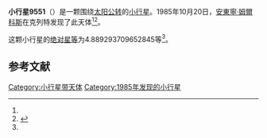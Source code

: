 {{Infobox planet
| bgcolour = #FFFFC0
| name = 9551 Kazi
| symbol = 
| image = 
| caption = 
| discovery = yes
| discovery_ref = 
| discoverer = [[安東寧·姆爾科斯|安東寧·姆爾科斯]]
| discovery_site = [[克列特|克列特]] 
| discovered = 1985年10月20日
| designations = yes
| mp_name = 
| named_after = 
| alt_names = 
| mp_category = [[越火小行星|越火小行星]]
| orbit_ref = <ref name="a">[http://ssd.jpl.nasa.gov/sbdb.cgi?sstr=9551 9551 Kazi] {{Wayback|url=http://ssd.jpl.nasa.gov/sbdb.cgi?sstr=9551 |date=20210824043250 }}，小行星數據庫瀏覽器（JPL Small-Body Database Browser）－[[美国国家航空航天局|美国国家航空航天局]]喷气推进实验室</ref>
| epoch = 2456400.5 (2013年4月18日更新)
| aphelion = {{convert|3.73971647015102|AU|km|3|abbr=on|lk=out}}
| perihelion = {{convert|1.516098634324989|AU|km|3|abbr=on}}
| semimajor = {{convert|2.627907552238005|AU|km|3|abbr=on}}
| eccentricity = 0.423077637
| period = 1556.014184 [[日|日]]<br />4.26[[儒略年|儒略年]]
| avg_speed = 
| inclination = 8.89930380372815
| asc_node = 20.59144395020091
| mean_anomaly = 
| arg_peri = 4.889293709652845
| satellites = 
| physical_characteristics = yes
| dimensions = 
| mass = 
| density = 
| surface_grav = 
| escape_velocity = 
| sidereal_day = 
| axial_tilt = 
| pole_ecliptic_lat = 
| pole_ecliptic_lon = 
| albedo = 
| temperatures= 
| temp_name1 = 
| mean_temp_1 = 
| max_temp_1 = 
| temp_name2 = 
| max_temp_2 = 
| spectral_type = 
| abs_magnitude = 4.889293709652845
}}

'''小行星9551'''（{{lang-en|9551 Kazi}}）是一颗围绕[[太阳|太阳]][[公转|公转]]的[[小行星|小行星]]。1985年10月20日，[[安東寧·姆爾科斯|安東寧·姆爾科斯]]在克列特发现了此天体<ref name="a" /><ref>{{cite news|title=小行星列表|url=http://cfa-www.harvard.edu/iau/lists/NumberedMPs.txt|accessdate=2013-07-08|newspaper=哈佛大学|archive-date=2008-05-17|archive-url=https://web.archive.org/web/20080517010638/http://cfa-www.harvard.edu/iau/lists/NumberedMPs.txt|dead-url=no}}</ref>。

这颗小行星的[[绝对星等|绝对星等]]为4.889293709652845等<ref name="a" />。

==参考文献==
{{reflist}}
{{Minor Planet Number|[[小行星9550|小行星9550]]|[[小行星9552|小行星9552]]}}

{{小天体}}

[[Category:小行星带天体|Category:小行星带天体]]
[[Category:1985年发现的小行星|Category:1985年发现的小行星]]

{{asteroid-stub}}